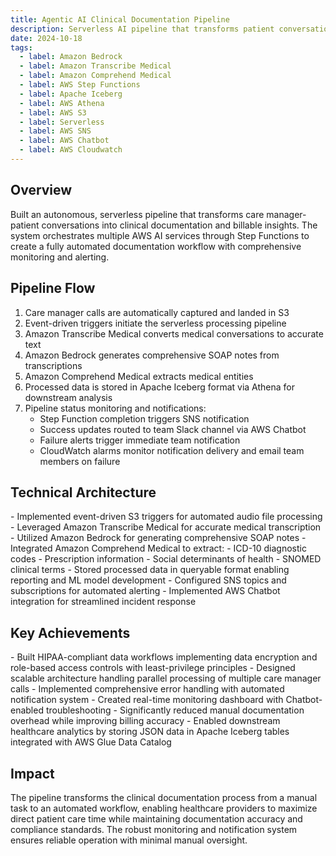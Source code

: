 ```yaml
---
title: Agentic AI Clinical Documentation Pipeline
description: Serverless AI pipeline that transforms patient conversations into clinical documentation using AWS's AI services for automated medical transcription, SOAP note generation, and medical entity extraction.
date: 2024-10-18
tags:
  - label: Amazon Bedrock
  - label: Amazon Transcribe Medical
  - label: Amazon Comprehend Medical 
  - label: AWS Step Functions
  - label: Apache Iceberg
  - label: AWS Athena
  - label: AWS S3
  - label: Serverless
  - label: AWS SNS
  - label: AWS Chatbot
  - label: AWS Cloudwatch
---
```


<section className="space-y-6">

## Overview

Built an autonomous, serverless pipeline that transforms care manager-patient conversations into clinical documentation and billable insights. The system orchestrates multiple AWS AI services through Step Functions to create a fully automated documentation workflow with comprehensive monitoring and alerting.

## Pipeline Flow

1. Care manager calls are automatically captured and landed in S3
2. Event-driven triggers initiate the serverless processing pipeline
3. Amazon Transcribe Medical converts medical conversations to accurate text
4. Amazon Bedrock generates comprehensive SOAP notes from transcriptions
5. Amazon Comprehend Medical extracts medical entities
6. Processed data is stored in Apache Iceberg format via Athena for downstream analysis
7. Pipeline status monitoring and notifications:
   - Step Function completion triggers SNS notification
   - Success updates routed to team Slack channel via AWS Chatbot
   - Failure alerts trigger immediate team notification
   - CloudWatch alarms monitor notification delivery and email team members on failure

## Technical Architecture

<div className="space-y-2">
- Implemented event-driven S3 triggers for automated audio file processing
- Leveraged Amazon Transcribe Medical for accurate medical transcription
- Utilized Amazon Bedrock for generating comprehensive SOAP notes
- Integrated Amazon Comprehend Medical to extract:
    - ICD-10 diagnostic codes
    - Prescription information
    - Social determinants of health
    - SNOMED clinical terms
- Stored processed data in queryable format enabling reporting and ML model development
- Configured SNS topics and subscriptions for automated alerting
- Implemented AWS Chatbot integration for streamlined incident response
</div>

## Key Achievements

<div className="space-y-2">
- Built HIPAA-compliant data workflows implementing data encryption and role-based access controls with least-privilege principles
- Designed scalable architecture handling parallel processing of multiple care manager calls
- Implemented comprehensive error handling with automated notification system
- Created real-time monitoring dashboard with Chatbot-enabled troubleshooting
- Significantly reduced manual documentation overhead while improving billing accuracy
- Enabled downstream healthcare analytics by storing JSON data in Apache Iceberg tables integrated with AWS Glue Data Catalog
</div>

## Impact

The pipeline transforms the clinical documentation process from a manual task to an automated workflow, enabling healthcare providers to maximize direct patient care time while maintaining documentation accuracy and compliance standards. The robust monitoring and notification system ensures reliable operation with minimal manual oversight.

</section>